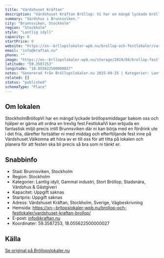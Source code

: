 ```yaml
---
title: "Värdshuset Kräftan"
description: "Värdshuset Kräftan Bröllop: Vi har en mängd lyckade bröllopsmiddagar bakom oss och hjälper er gärna att ordna en trevlig fest."
summary: "Värdshus i Brunnsviken."
city: "Brunnsviken, Stockholm"
region: "Stockholm"
style: "Lantlig idyll"
capacity: 0
startPrice: 0
website: "https://xn--brllopslokaler-wpb.nu/brollop-och-festlokaler/vardshuset-kraftan-brollop/"
email: "info@kraftan.nu"
phone: ""
image: "https://xn--brllopslokaler-wpb.nu/storage/2019/04/brollop-festlokal-i-stockholm-Vardshuset-Kraftan-brollopslokal.webp"
latitude: "59.3587253"
longitude: "18.055622500000027"
notes: "Genererad från Bröllopslokaler.nu 2025-09-25 | Kategorier: Lantlig idyll, Gammal industri, Stort Bröllop, Stadsnära, Värdshus & Gästgiveri"
related: []
status: "published"
schemaType: "Place"
---
```


## Om lokalen

StockholmBröllopVi har en mängd lyckade bröllopsmiddagar bakom oss och hjälper er gärna att ordna en trevlig fest.FestlokalVi kan erbjuda en fantastisk miljö precis intill Brunnsviken där ni kan börja med en fördrink ute i det fria, därefter fortsätter ni med middag och efterföljande fest inne på Värdshuset.Välkomna att höra av er till oss för att titta på lokalen och planera för att festen ska bli precis så bra som ni tänkt er.

## Snabbinfo

- Stad: Brunnsviken, Stockholm
- Region: Stockholm
- Kategorier: Lantlig idyll, Gammal industri, Stort Bröllop, Stadsnära, Värdshus & Gästgiveri
- Kapacitet: Uppgift saknas
- Startpris: Uppgift saknas
- Adress: Värdshuset Kräftan, Stockholm, Sverige, Vägbeskrivning
- Hemsida: https://xn--brllopslokaler-wpb.nu/brollop-och-festlokaler/vardshuset-kraftan-brollop/
- E-post: info@kraftan.nu
- Koordinater: 59.3587253, 18.055622500000027

## Källa

[Se original på Bröllopslokaler.nu](https://xn--brllopslokaler-wpb.nu/brollop-och-festlokaler/vardshuset-kraftan-brollop/)
